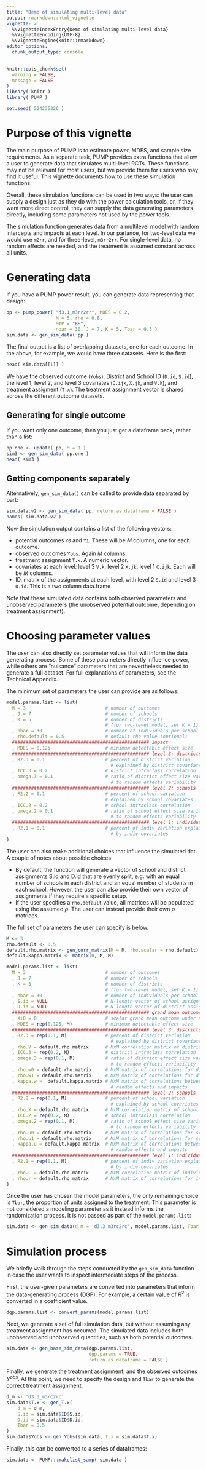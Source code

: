 ```yaml
---
title: "Demo of simulating multi-level data"
output: rmarkdown::html_vignette
vignette: >
  %\VignetteIndexEntry{Demo of simulating multi-level data}
  %\VignetteEncoding{UTF-8}
  %\VignetteEngine{knitr::rmarkdown}
editor_options: 
  chunk_output_type: console
---
```


```r
knitr::opts_chunk$set(
  warning = FALSE,
  message = FALSE
)
library( knitr )
library( PUMP )

set.seed( 524235326 )
```

# Purpose of this vignette

The main purpose of PUMP is to estimate power, MDES, and sample size requirements.
As a separate task, PUMP provides extra functions that allow a user to generate data that simulates multi-level RCTs.
These functions may not be relevant for most users, but we provide them for users who may find it useful.
This vignette documents how to use these simulation functions.

Overall, these simulation functions can be used in two ways: the user can supply a design just as they do with the power calculation tools, or, if they want more direct control, they can supply the data generating parameters directly, including some parameters not used by the power tools.

The simulation function generates data from a multilevel model with random intercepts and impacts at each level.
In our parlance, for two-level data we would use `m2rr`, and for three-level, `m3rr2rr`.
For single-level data, no random effects are needed, and the treatment is assumed constant across all units.


# Generating data

If you have a PUMP power result, you can generate data representing that design:

```r
pp <- pump_power( "d3.1_m3rr2rr", MDES = 0.2, 
                  M = 5, rho = 0.8,
                  MTP = "BH",
                  nbar = 30, J = 7, K = 5, Tbar = 0.5 )
sim.data <- gen_sim_data( pp )
```


The final output is a list of overlapping datasets, one for each outcome.
In the above, for example, we would have three datasets.  Here is the first:

```r
head( sim.data[[1]] )
```

We have the observed outcome (`Yobs`), District and School ID (`D.id`, `S.id`), the level 1, level 2, and level 3 covariates (`C.ijk`, `X.jk`, and `V.k`), and treatment assigment (`T.x`).
The treatment assignment vector is shared across the different outcome datasets.


## Generating for single outcome

If you want only one outcome, then you just get a dataframe back, rather than a list:
```r
pp.one <- update( pp, M = 1 )
sim3 <- gen_sim_data( pp.one )
head( sim3 )
```


## Getting components separately

Alternatively, `gen_sim_data()` can be called to provide data separated by part:
```r
sim.data.v2 <- gen_sim_data( pp, return.as.dataframe = FALSE )
names( sim.data.v2 )
```

Now the simulation output contains a list of the following vectors:

- potential outcomes `Y0` and `Y1`.  These will be $M$ columns, one for each outcome.
- observed outcomes `Yobs`.  Again $M$ columns.
- treatment assignment `T.x`.  A numeric vector.
- covariates at each level: level 3 `V.k`, level 2 `X.jk`, level 1 `C.ijk`.  Each will be $M$ columns.
- ID, matrix of the assignments at each level, with level 2 `S.id` and level 3 `D.id`.  This is a two column data.frame

Note that these simulated data contains both observed parameters and unobserved parameters (the unobserved potential outcome, depending on treatment assignment).


# Choosing parameter values

The user can also directly set parameter values that will inform the data generating process.
Some of these parameters directly influence power, while others are "nuisance" parameters that are nevertheless needed to generate a full dataset.
For full explanations of parameters, see the Technical Appendix.

The minimum set of parameters the user can provide are as follows:

```r
model.params.list <- list(
  M = 3                             # number of outcomes
  , J = 7                           # number of schools
  , K = 5                           # number of districts
                                    # (for two-level model, set K = 1)
  , nbar = 30                       # number of individuals per school
  , rho.default = 0.5               # default rho value (optional)
  ################################################## impact
  , MDES = 0.125                    # minimum detectable effect size      
  ################################################## level 3: districts
  , R2.3 = 0.1                      # percent of district variation
                                      # explained by district covariates
  , ICC.3 = 0.2                     # district intraclass correlation
  , omega.3 = 0.1                   # ratio of district effect size variability
                                      # to random effects variability
  ################################################## level 2: schools
  , R2.2 = 0.1                      # percent of school variation
                                    # explained by school covariates
  , ICC.2 = 0.2                     # school intraclass correlation	
  , omega.2 = 0.1                   # ratio of school effect size variability
                                      # to random effects variability
  ################################################## level 1: individuals
  , R2.1 = 0.1                      # percent of indiv variation explained
                                      # by indiv covariates
)
```

The user can also make additional choices that influence the simulated dat.
A couple of notes about possible choices:

- By default, the function will generate a vector of school and district assignments S.id and D.id that are evenly split, e.g. with an equal number of schools in each district and an equal number of students in each school. However, the user can also provide their own vector of assignments if they require a specific setup.
- If the user specifies a `rho.default` value, all matrices will be populated using the assumed $\rho$. The user can instead provide their own $\rho$ matrices.

The full set of parameters the user can specify is below.

```r
M <- 3
rho.default <- 0.5
default.rho.matrix <- gen_corr_matrix(M = M, rho.scalar = rho.default)
default.kappa.matrix <- matrix(0, M, M) 

model.params.list <- list(
  M = 3                             # number of outcomes
  , J = 7                           # number of schools
  , K = 5                           # number of districts
                                    # (for two-level model, set K = 1)
  , nbar = 30                       # number of individuals per school
  , S.id = NULL                     # N-length vector of school assignments
  , D.id = NULL                     # N-length vector of district assignments
  ################################################## grand mean outcome and impact
  , Xi0 = 0                         # scalar grand mean outcome under no treatment
  , MDES = rep(0.125, M)            # minimum detectable effect size      
  ################################################## level 3: districts
  , R2.3 = rep(0.1, M)              # percent of district variation
                                      # explained by district covariates
  , rho.V = default.rho.matrix      # MxM correlation matrix of district covariates
  , ICC.3 = rep(0.2, M)             # district intraclass correlation
  , omega.3 = rep(0.1, M)           # ratio of district effect size variability
                                      # to random effects variability
  , rho.w0 = default.rho.matrix     # MxM matrix of correlations for district random effects
  , rho.w1 = default.rho.matrix     # MxM matrix of correlations for district impacts
  , kappa.w =  default.kappa.matrix # MxM matrix of correlations between district
                                      # random effects and impacts
  ################################################## level 2: schools
  , R2.2 = rep(0.1, M)              # percent of school variation
                                      # explained by school covariates
  , rho.X = default.rho.matrix      # MxM correlation matrix of school covariates
  , ICC.2 = rep(0.2, M)             # school intraclass correlation	
  , omega.2 = rep(0.1, M)           # ratio of school effect size variability
                                      # to random effects variability
  , rho.u0 = default.rho.matrix     # MxM matrix of correlations for school random effects
  , rho.u1 = default.rho.matrix     # MxM matrix of correlations for school impacts
  , kappa.u = default.kappa.matrix  # MxM matrix of correlations between school
                                      # random effects and impacts
  ################################################## level 1: individuals
  , R2.1 = rep(0.1, M)              # percent of indiv variation explained
                                      # by indiv covariates
  , rho.C = default.rho.matrix      # MxM correlation matrix of individual covariates
  , rho.r = default.rho.matrix      # MxM matrix of correlations for individual residuals 
)
```


Once the user has chosen the model parameters, the only remaining choice is `Tbar`, 
the proportion of units assigned to the treatment.
This parameter is not considered a modeling parameter as it instead informs the randomization
process.
It is not passed as part of the `model.params.list`:

```r
sim.data <- gen_sim_data(d_m = 'd3.3_m3rc2rc', model.params.list, Tbar = 0.5)
```



# Simulation process

We briefly walk through the steps conducted by the `gen_sim_data` function in case the user wants to inspect intermediate steps of the process.

First, the user-given parameters are converted into parameters that inform the data-generating process (DGP).
For example, a certain value of $R^2$ is converted in a coefficient value.
```r
dgp.params.list <- convert_params(model.params.list)
```

Next, we generate a set of full simulation data, but without assuming any treatment assignment has occurred.
The simulated data includes both unobserved and unobserved quantities, such as both potential outcomes. 

```r
sim.data <- gen_base_sim_data(dgp.params.list, 
                              dgp.params = TRUE,
                              return.as.dataframe = FALSE )
```

Finally, we generate the treatment assignment, and the observed outcomes $Y^{obs}$.
At this point, we need to specify the design and `Tbar` to generate the correct treatment assignment.

```r
d_m <- 'd3.3_m3rc2rc'
sim.data$T.x <- gen_T.x(
    d_m = d_m,
    S.id = sim.data$ID$S.id,
    D.id = sim.data$ID$D.id,
    Tbar = 0.5
)
sim.data$Yobs <- gen_Yobs(sim.data, T.x = sim.data$T.x)
```

Finally, this can be converted to a series of dataframes:
```r
sim.data <- PUMP:::makelist_samp( sim.data )
```
